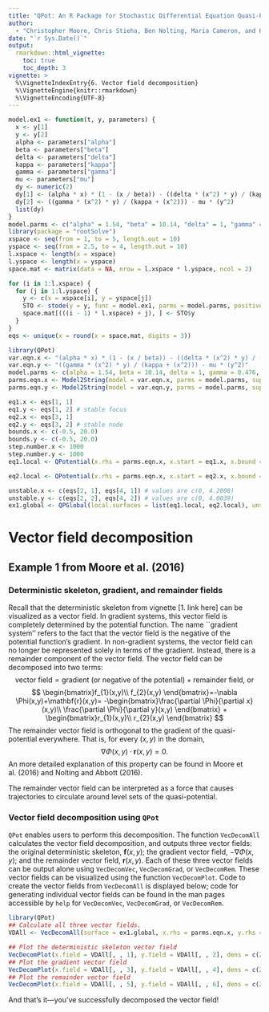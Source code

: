 ```yaml
---
title: "QPot: An R Package for Stochastic Differential Equation Quasi-Potential Analysis"
author:
  - "Christopher Moore, Chris Stieha, Ben Nolting, Maria Cameron, and Karen Abbott"
date: "`r Sys.Date()`"
output: 
  rmarkdown::html_vignette:
    toc: true
    toc_depth: 3
vignette: >
  %\VignetteIndexEntry{6. Vector field decomposition}
  %\VignetteEngine{knitr::rmarkdown}
  %\VignetteEncoding{UTF-8}
---
```


```r
model.ex1 <- function(t, y, parameters) {
  x <- y[1]
  y <- y[2]
  alpha <- parameters["alpha"]
  beta <- parameters["beta"]
  delta <- parameters["delta"]
  kappa <- parameters["kappa"]
  gamma <- parameters["gamma"]
  mu <- parameters["mu"]
  dy <- numeric(2)
  dy[1] <- (alpha * x) * (1 - (x / beta)) - ((delta * (x^2) * y) / (kappa + (x^2)))
  dy[2] <- ((gamma * (x^2) * y) / (kappa + (x^2))) - mu * (y^2)
  list(dy)
}
model.parms <- c("alpha" = 1.54, "beta" = 10.14, "delta" = 1, "gamma" = 0.476, "mu" = 0.112509, "kappa" = 1)
library(package = "rootSolve")
xspace <- seq(from = 1, to = 5, length.out = 10)
yspace <- seq(from = 2.5, to = 4, length.out = 10)
l.xspace <- length(x = xspace)
l.yspace <- length(x = yspace)
space.mat <- matrix(data = NA, nrow = l.xspace * l.yspace, ncol = 2)

for (i in 1:l.xspace) {
  for (j in 1:l.yspace) {
    y <- c(x = xspace[i], y = yspace[j])
    STO <- stode(y = y, func = model.ex1, parms = model.parms, positive = T)
    space.mat[(((i - 1) * l.xspace) + j), ] <- STO$y
  }
}
eqs <- unique(x = round(x = space.mat, digits = 3))

library(QPot)
var.eqn.x <- "(alpha * x) * (1 - (x / beta)) - ((delta * (x^2) * y) / (kappa + (x^2)))"
var.eqn.y <- "((gamma * (x^2) * y) / (kappa + (x^2))) - mu * (y^2)"
model.parms <- c(alpha = 1.54, beta = 10.14, delta = 1, gamma = 0.476, kappa = 1, mu = 0.112509)
parms.eqn.x <- Model2String(model = var.eqn.x, parms = model.parms, supress.print = T)
parms.eqn.y <- Model2String(model = var.eqn.y, parms = model.parms, supress.print = T)

eq1.x <- eqs[1, 1]
eq1.y <- eqs[1, 2] # stable focus
eq2.x <- eqs[3, 1]
eq2.y <- eqs[3, 2] # stable node
bounds.x <- c(-0.5, 20.0)
bounds.y <- c(-0.5, 20.0)
step.number.x <- 1000
step.number.y <- 1000
eq1.local <- QPotential(x.rhs = parms.eqn.x, x.start = eq1.x, x.bound = bounds.x, x.num.steps = step.number.x, y.rhs = parms.eqn.y, y.start = eq1.y, y.bound = bounds.y, y.num.steps = step.number.y)

eq2.local <- QPotential(x.rhs = parms.eqn.x, x.start = eq2.x, x.bound = bounds.x, x.num.steps = step.number.x, y.rhs = parms.eqn.y, y.start = eq2.y, y.bound = bounds.y, y.num.steps = step.number.y)

unstable.x <- c(eqs[2, 1], eqs[4, 1]) # values are c(0, 4.2008)
unstable.y <- c(eqs[2, 2], eqs[4, 2]) # values are c(0, 4.0039)
ex1.global <- QPGlobal(local.surfaces = list(eq1.local, eq2.local), unstable.eq.x = unstable.x, unstable.eq.y = unstable.y, x.bound = bounds.x, y.bound = bounds.y)
```

Vector field decomposition
========================================================
## Example 1 from Moore et al. (2016)
### Deterministic skeleton, gradient, and remainder fields
Recall that the deterministic skeleton from vignette [1. link here] can be visualized as a vector field. In gradient systems, this vector field is completely determined by the potential function. The name ``gradient system'' refers to the fact that the vector field is the negative of the potential function’s gradient.  In non-gradient systems, the vector field can no longer be represented solely in terms of the gradient.  Instead, there is a remainder component of the vector field. The vector field can be decomposed into two terms:
$$ \text{vector field} = \text{gradient (or negative of the potential)} + \text{remainder field} \text{, or}$$
$$
\begin{bmatrix}f_{1}(x,y)\\ f_{2}(x,y) \end{bmatrix}=-\nabla \Phi(x,y)+\mathbf{r}(x,y)= -\begin{bmatrix}\frac{\partial \Phi}{\partial x}(x,y)\\ \frac{\partial \Phi}{\partial y}(x,y) \end{bmatrix} + \begin{bmatrix}r_{1}(x,y)\\ r_{2}(x,y) \end{bmatrix}
$$
The remainder vector field is orthogonal to the gradient of the quasi-potential everywhere. That is, for every $(x, y)$ in the domain,
$$\nabla \Phi (x, y) · \mathbf{r}(x, y) = 0.$$
An more detailed explanation of this property can be found in Moore et al. (2016) and Nolting and Abbott (2016).

The remainder vector field can be interpreted as a force that causes trajectories to circulate around level sets of the quasi-potential.

### Vector field decomposition using `QPot`
`QPot` enables users to perform this decomposition. The function `VecDecomAll` calculates the vector field decomposition, and outputs three vector fields: the original deterministic skeleton, $\mathbf{f}(x, y)$; the gradient vector field, $-\nabla \Phi (x, y)$; and the remainder vector field, $\mathbf{r}(x, y)$. Each of these three vector fields can be output alone using `VecDecomVec`, `VecDecomGrad`, or `VecDecomRem`. These vector fields can be visualized using the function `VecDecomPlot`. Code to create the vector fields from `VecDecomAll` is displayed below; code for generating individual vector fields can be found in the man pages accessible by `help` for `VecDecomVec`, `VecDecomGrad`, or `VecDecomRem`. 

```r
library(QPot)
## Calculate all three vector fields.
VDAll <- VecDecomAll(surface = ex1.global, x.rhs = parms.eqn.x, y.rhs = parms.eqn.y, x.bound = bounds.x, y.bound = bounds.y)

## Plot the deterministic skeleton vector field
VecDecomPlot(x.field = VDAll[, , 1], y.field = VDAll[, , 2], dens = c(25, 25), x.bound = bounds.x, y.bound = bounds.y, xlim = c(0, 11), ylim = c(0, 6), arrow.type = "proportional", tail.length = 0.35, head.length = 0.025)
## Plot the gradient vector field
VecDecomPlot(x.field = VDAll[, , 3], y.field = VDAll[, , 4], dens = c(25, 25), x.bound = bounds.x, y.bound = bounds.y, arrow.type = "proportional", tail.length = 0.35, head.length = 0.025)
## Plot the remainder vector field
VecDecomPlot(x.field = VDAll[, , 5], y.field = VDAll[, , 6], dens = c(25, 25), x.bound = bounds.x, y.bound = bounds.y, arrow.type = "proportional", tail.length = 0.35, head.length = 0.025)
```

And that's it---you've successfully decomposed the vector field!
